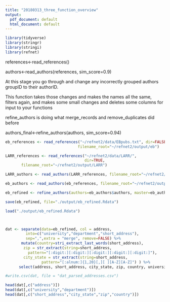```yaml
---
title: "20180313_three_function_overview"
output:
  pdf_document: default
  html_document: default
---
```


```r
library(tidyverse)
library(stringr)
library(stringi)
library(refnet)
```


references<-read_references()

authors<-read_authors(references, sim_score=0.9)

At this stage you go through and change any incorrectly grouped authors groupID to their authorID.

This function takes those changes and makes the names all the same, filters again, and makes some small changes and deletes some columns for input to your functions

refine_authors is doing what merge_records and remove_duplicates did before 

authors_final<-refine_authors(authors, sim_score=0.94)

```r
eb_references <- read_references("~/refnet2/data/EBpubs.txt", dir=FALSE, 
                                filename_root="~/refnet2/output/eb")

LARR_references <- read_references("~/refnet2/data/LARR/", 
                                   dir=TRUE, 
       filename_root="~/refnet2/output/LARR")

LARR_authors <- read_authors(LARR_references, filename_root="~/refnet2/output/LARR")

eb_authors <- read_authors(eb_references, filename_root="~/refnet2/output/eb")

eb_refined <- refine_authors(authors=eb_authors$authors, master=eb_authors$master)

save(eb_refined, file="./output/eb_refined.Rdata")
```

```r
load("./output/eb_refined.Rdata")



dat <- separate(data=eb_refined, col = address, 
         into=c("university","department","short_address"),
         sep=",",extra = "merge", remove=FALSE) %>%
       mutate(country=stri_extract_last_words(short_address),
        zip = str_extract(string=short_address, 
          pattern="[:digit:][:digit:][:digit:][:digit:][:digit:]"),
        city_state = str_extract(string=short_address,
                pattern="[:alnum:]{1,20}[,][ ][A-Z][A-Z]") ) %>%
      select(address, short_address, city_state, zip, country, university, department)

#write.csv(dat, file = "dat_parsed_addresses.csv")

```

\newpage

```r
head(dat[,c("address")])
head(dat[,c("university","department")])
head(dat[,c("short_address","city_state","zip","country")])
```